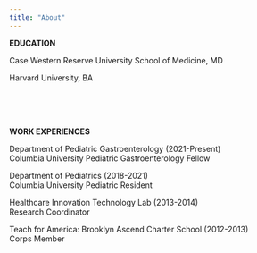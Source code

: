 ```yaml
---
title: "About"
---
```



**EDUCATION**

Case Western Reserve University School of Medicine, MD 

Harvard University, BA




<br>  
<br>  

**WORK EXPERIENCES**

Department of Pediatric Gastroenterology (2021-Present) <br> 
Columbia University
Pediatric Gastroenterology Fellow



Department of Pediatrics (2018-2021) <br> 
Columbia University
Pediatric Resident



Healthcare Innovation Technology Lab (2013-2014) <br> 
Research Coordinator



Teach for America: Brooklyn Ascend Charter School (2012-2013) <br> 
Corps Member
